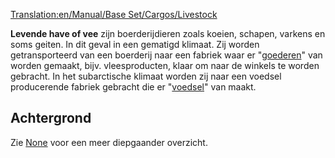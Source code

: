 [[Translation:en/Manual/Base Set/Cargos/Livestock]]

{{nl/Manual/Base Set/Cargos/Vracht|name=Levende have (vee)
|image=en/Manual/Base Set/Cargos/Livestock.png
|geproduceerd=[[nl/Manual/Base Set/Industries/Boerderij|Boerderij]]
|geaccepteerd=[[nl/Manual/Base Set/Industries/Fabriek|Fabriek]] (sjabloon), <br/>[[nl/Manual/Base Set/Industries/Voedselfabriek|Voedselfabriek]] (subarctisch)
}}

'''Levende have of vee''' zijn boerderijdieren zoals koeien, schapen, varkens en soms geiten. In dit geval in een gematigd klimaat. Zij worden getransporteerd van een boerderij naar een fabriek waar er "[[nl/Manual/Base Set/Cargos/Goederen|goederen]]" van worden gemaakt, bijv. vleesproducten, klaar om naar de winkels te worden gebracht. In het subarctische klimaat worden zij naar een voedsel producerende fabriek gebracht die er "[[nl/Manual/Base Set/Cargos/Voedsel|voedsel]]" van maakt.

== Achtergrond ==
Zie [https://www.wikipedia.org/wiki/Livestock None] voor een meer diepgaander overzicht.